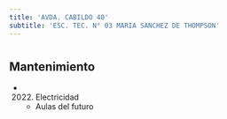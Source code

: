 ```yaml
---
title: 'AVDA. CABILDO 40'
subtitle: 'ESC. TEC. N° 03 MARIA SANCHEZ DE THOMPSON'
---
```


#


## Mantenimiento

*  (2022) Electricidad 
    + Aulas del futuro



